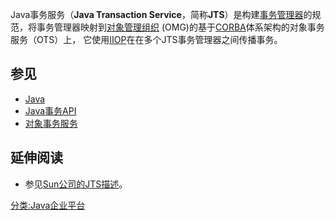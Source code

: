 Java事务服务（'''Java Transaction Service'''，简称'''JTS'''）是构建[[事务处理|事务管理器]]的规范，将事务管理器映射到[[对象管理组织|对象管理组织]] (OMG)的基于[[CORBA|CORBA]]体系架构的对象事务服务（OTS）上， 它使用[[CORBA#通用_ORB_间协议_(GIOP)|IIOP]]在在多个JTS事务管理器之间传播事务。

==参见==
*[[Java|Java]]
*[[Java事务API|Java事务API]]
*[[对象事务服务|对象事务服务]]

== 延伸阅读 ==

* 参见[https://web.archive.org/web/20080418135325/http://java.sun.com/javaee/technologies/jts/ Sun公司的JTS描述]。

[[分类:Java企业平台|分类:Java企业平台]]